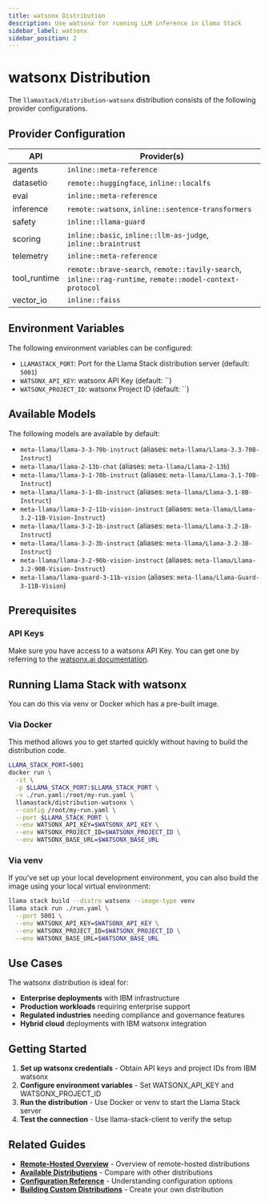 ```yaml
---
title: watsonx Distribution
description: Use watsonx for running LLM inference in Llama Stack
sidebar_label: watsonx
sidebar_position: 2
---
```


# watsonx Distribution

The `llamastack/distribution-watsonx` distribution consists of the following provider configurations.

## Provider Configuration

| API | Provider(s) |
|-----|-------------|
| agents | `inline::meta-reference` |
| datasetio | `remote::huggingface`, `inline::localfs` |
| eval | `inline::meta-reference` |
| inference | `remote::watsonx`, `inline::sentence-transformers` |
| safety | `inline::llama-guard` |
| scoring | `inline::basic`, `inline::llm-as-judge`, `inline::braintrust` |
| telemetry | `inline::meta-reference` |
| tool_runtime | `remote::brave-search`, `remote::tavily-search`, `inline::rag-runtime`, `remote::model-context-protocol` |
| vector_io | `inline::faiss` |

## Environment Variables

The following environment variables can be configured:

- `LLAMASTACK_PORT`: Port for the Llama Stack distribution server (default: `5001`)
- `WATSONX_API_KEY`: watsonx API Key (default: ``)
- `WATSONX_PROJECT_ID`: watsonx Project ID (default: ``)

## Available Models

The following models are available by default:

- `meta-llama/llama-3-3-70b-instruct` (aliases: `meta-llama/Llama-3.3-70B-Instruct`)
- `meta-llama/llama-2-13b-chat` (aliases: `meta-llama/Llama-2-13b`)
- `meta-llama/llama-3-1-70b-instruct` (aliases: `meta-llama/Llama-3.1-70B-Instruct`)
- `meta-llama/llama-3-1-8b-instruct` (aliases: `meta-llama/Llama-3.1-8B-Instruct`)
- `meta-llama/llama-3-2-11b-vision-instruct` (aliases: `meta-llama/Llama-3.2-11B-Vision-Instruct`)
- `meta-llama/llama-3-2-1b-instruct` (aliases: `meta-llama/Llama-3.2-1B-Instruct`)
- `meta-llama/llama-3-2-3b-instruct` (aliases: `meta-llama/Llama-3.2-3B-Instruct`)
- `meta-llama/llama-3-2-90b-vision-instruct` (aliases: `meta-llama/Llama-3.2-90B-Vision-Instruct`)
- `meta-llama/llama-guard-3-11b-vision` (aliases: `meta-llama/Llama-Guard-3-11B-Vision`)

## Prerequisites

### API Keys

Make sure you have access to a watsonx API Key. You can get one by referring to the [watsonx.ai documentation](https://www.ibm.com/docs/en/masv-and-l/maximo-manage/continuous-delivery?topic=setup-create-watsonx-api-key).

## Running Llama Stack with watsonx

You can do this via venv or Docker which has a pre-built image.

### Via Docker

This method allows you to get started quickly without having to build the distribution code.

```bash
LLAMA_STACK_PORT=5001
docker run \
  -it \
  -p $LLAMA_STACK_PORT:$LLAMA_STACK_PORT \
  -v ./run.yaml:/root/my-run.yaml \
  llamastack/distribution-watsonx \
  --config /root/my-run.yaml \
  --port $LLAMA_STACK_PORT \
  --env WATSONX_API_KEY=$WATSONX_API_KEY \
  --env WATSONX_PROJECT_ID=$WATSONX_PROJECT_ID \
  --env WATSONX_BASE_URL=$WATSONX_BASE_URL
```

### Via venv

If you've set up your local development environment, you can also build the image using your local virtual environment:

```bash
llama stack build --distro watsonx --image-type venv
llama stack run ./run.yaml \
  --port 5001 \
  --env WATSONX_API_KEY=$WATSONX_API_KEY \
  --env WATSONX_PROJECT_ID=$WATSONX_PROJECT_ID \
  --env WATSONX_BASE_URL=$WATSONX_BASE_URL
```

## Use Cases

The watsonx distribution is ideal for:

- **Enterprise deployments** with IBM infrastructure
- **Production workloads** requiring enterprise support
- **Regulated industries** needing compliance and governance features
- **Hybrid cloud** deployments with IBM watsonx integration

## Getting Started

1. **Set up watsonx credentials** - Obtain API keys and project IDs from IBM watsonx
2. **Configure environment variables** - Set WATSONX_API_KEY and WATSONX_PROJECT_ID
3. **Run the distribution** - Use Docker or venv to start the Llama Stack server
4. **Test the connection** - Use llama-stack-client to verify the setup

## Related Guides

- **[Remote-Hosted Overview](./index)** - Overview of remote-hosted distributions
- **[Available Distributions](../list-of-distributions)** - Compare with other distributions
- **[Configuration Reference](../configuration)** - Understanding configuration options
- **[Building Custom Distributions](../building-distro)** - Create your own distribution
